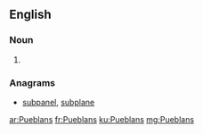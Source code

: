 ==English==

===Noun===
{{head|en|noun plural form}}

# {{plural of|Pueblan|lang=en}}

===Anagrams===
* [[subpanel#English|subpanel]], [[subplane#English|subplane]]

[[ar:Pueblans]]
[[fr:Pueblans]]
[[ku:Pueblans]]
[[mg:Pueblans]]